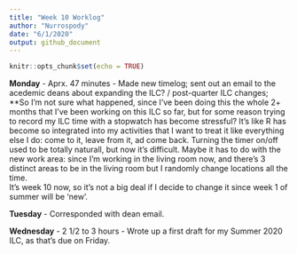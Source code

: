 ```yaml
---
title: "Week 10 Worklog"
author: "Nurrospody"
date: "6/1/2020"
output: github_document
---
```


```r
knitr::opts_chunk$set(echo = TRUE)
```

**Monday** - Aprx. 47 minutes - Made new timelog; sent out an email to the acedemic deans about expanding the ILC? / post-quarter ILC changes; 
**So I'm not sure what happened, since I've been doing this the whole 2+ months that I've been working on this ILC so far, but for some reason trying to record my ILC time with a stopwatch has become stressful?  It's like R has become so integrated into my activities that I want to treat it like everything else I do: come to it, leave from it, ad come back.  Turning the timer on/off used to be totally naturall, but now it's difficult.  Maybe it has to do with the new work area: since I'm working in the living room now, and there's 3 distinct areas to be in the living room but I randomly change locations all the time.  
It's week 10 now, so it's not a big deal if I decide to change it since week 1 of summer will be 'new'.

**Tuesday** - Corresponded with dean email.

**Wednesday** - 2 1/2 to 3 hours - Wrote up a first draft for my Summer 2020 ILC, as that's due on Friday.
